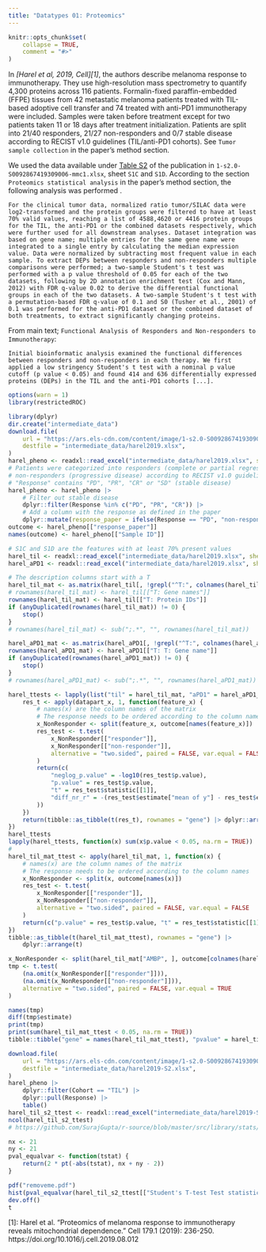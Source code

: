 ```yaml
---
title: "Datatypes 01: Proteomics"
---
```


```r
knitr::opts_chunk$set(
    collapse = TRUE,
    comment = "#>"
)
```

In <cite>[Harel et al, 2019, Cell][1]</cite>, the authors describe melanoma response to immunotherapy. They use high-resolution mass spectrometry to quantify 4,300 proteins across 116 patients. Formalin-fixed paraffin-embedded (FFPE) tissues from 42 metastatic melanoma patients treated with TIL-based adoptive cell transfer and 74 treated with anti-PD1 immunotherapy were included. 
Samples were taken before treatment except for two patients taken 11 or 18 days after treatment initialization. Patients are split into 21/40 responders, 21/27 non-responders and 0/7 stable disease according to RECIST v1.0 guidelines (TIL/anti-PD1 cohorts). See ``Tumor sample collection`` in the paper's method section. 

We used the data available under [Table S2](https://www.sciencedirect.com/science/article/pii/S0092867419309006?via%3Dihub#app2) of the publication in ``1-s2.0-S0092867419309006-mmc1.xlsx``, sheet ``S1C`` and ``S1D``.
According to the section ``Proteomics statistical analysis`` in the paper's method section, the following analysis was performed . 

    For the clinical tumor data, normalized ratio tumor/SILAC data were log2-transformed and the protein groups were filtered to have at least 70% valid values, reaching a list of 4588,4620 or 4416 protein groups for the TIL, the anti-PD1 or the combined datasets respectively, which were further used for all downstream analyses. Dataset integration was based on gene name; multiple entries for the same gene name were integrated to a single entry by calculating the median expression value. Data were normalized by subtracting most frequent value in each sample. To extract DEPs between responders and non-responders multiple comparisons were performed; a two-sample Student's t test was performed with a p value threshold of 0.05 for each of the two datasets, following by 2D annotation enrichment test (Cox and Mann, 2012) with FDR q-value 0.02 to derive the differential functional groups in each of the two datasets. A two-sample Student's t test with a permutation-based FDR q-value of 0.1 and S0 (Tusher et al., 2001) of 0.1 was performed for the anti-PD1 dataset or the combined dataset of both treatments, to extract significantly changing proteins. 

From main text; ``Functional Analysis of Responders and Non-responders to Immunotherapy``:

    Initial bioinformatic analysis examined the functional differences between responders and non-responders in each therapy. We first applied a low stringency Student's t test with a nominal p value cutoff (p value < 0.05) and found 414 and 636 differentially expressed proteins (DEPs) in the TIL and the anti-PD1 cohorts [...].



```r
options(warn = 1)
library(restrictedROC)
```

```r
library(dplyr)
dir.create("intermediate_data")
download.file(
    url = "https://ars.els-cdn.com/content/image/1-s2.0-S0092867419309006-mmc1.xlsx",
    destfile = "intermediate_data/harel2019.xlsx",
)
harel_pheno <- readxl::read_excel("intermediate_data/harel2019.xlsx", sheet = "S1A", skip = 1, na = "NaN")
# Patients were categorized into responders (complete or partial regression) and
# non-responders (progressive disease) according to RECIST v1.0 guidelines
# "Response" contains "PD", "PR", "CR" or "SD" (stable disease)
harel_pheno <- harel_pheno |>
    # Filter out stable disease
    dplyr::filter(Response %in% c("PD", "PR", "CR")) |>
    # Add a column with the response as defined in the paper
    dplyr::mutate(response_paper = ifelse(Response == "PD", "non-responder", "responder"))
outcome <- harel_pheno[["response_paper"]]
names(outcome) <- harel_pheno[["Sample ID"]]

# S1C and S1D are the features with at least 70% present values
harel_til <- readxl::read_excel("intermediate_data/harel2019.xlsx", sheet = "S1C", skip = 1, na = "NaN")
harel_aPD1 <- readxl::read_excel("intermediate_data/harel2019.xlsx", sheet = "S1D", skip = 1, na = "NaN")

# The description columns start with a T
harel_til_mat <- as.matrix(harel_til[, !grepl("^T:", colnames(harel_til))])
# rownames(harel_til_mat) <- harel_til[["T: Gene names"]]
rownames(harel_til_mat) <- harel_til[["T: Protein IDs"]]
if (anyDuplicated(rownames(harel_til_mat)) != 0) {
    stop()
}
# rownames(harel_til_mat) <- sub(";.*", "", rownames(harel_til_mat))

harel_aPD1_mat <- as.matrix(harel_aPD1[, !grepl("^T:", colnames(harel_aPD1))])
rownames(harel_aPD1_mat) <- harel_aPD1[["T: T: Gene name"]]
if (anyDuplicated(rownames(harel_aPD1_mat)) != 0) {
    stop()
}
# rownames(harel_aPD1_mat) <- sub(";.*", "", rownames(harel_aPD1_mat))
```

```r
harel_ttests <- lapply(list("til" = harel_til_mat, "aPD1" = harel_aPD1_mat), function(datapart_x) {
    res_t <- apply(datapart_x, 1, function(feature_x) {
        # names(x) are the column names of the matrix
        # The response needs to be ordered according to the column names
        x_NonResponder <- split(feature_x, outcome[names(feature_x)])
        res_test <- t.test(
            x_NonResponder[["responder"]],
            x_NonResponder[["non-responder"]],
            alternative = "two.sided", paired = FALSE, var.equal = FALSE
        )
        return(c(
            "neglog_p.value" = -log10(res_test$p.value),
            "p.value" = res_test$p.value,
            "t" = res_test$statistic[[1]],
            "diff_nr_r" = -(res_test$estimate["mean of y"] - res_test$estimate["mean of x"])[[1]]
        ))
    })
    return(tibble::as_tibble(t(res_t), rownames = "gene") |> dplyr::arrange(diff_nr_r))
})
harel_ttests
lapply(harel_ttests, function(x) sum(x$p.value < 0.05, na.rm = TRUE))
#
harel_til_mat_ttest <- apply(harel_til_mat, 1, function(x) {
    # names(x) are the column names of the matrix
    # The response needs to be ordered according to the column names
    x_NonResponder <- split(x, outcome[names(x)])
    res_test <- t.test(
        x_NonResponder[["responder"]],
        x_NonResponder[["non-responder"]],
        alternative = "two.sided", paired = FALSE, var.equal = FALSE
    )
    return(c("p.value" = res_test$p.value, "t" = res_test$statistic[[1]]))
})
tibble::as_tibble(t(harel_til_mat_ttest), rownames = "gene") |>
    dplyr::arrange(t)

x_NonResponder <- split(harel_til_mat["AMBP", ], outcome[colnames(harel_til_mat)])
tmp <- t.test(
    (na.omit(x_NonResponder[["responder"]])),
    (na.omit(x_NonResponder[["non-responder"]])),
    alternative = "two.sided", paired = FALSE, var.equal = TRUE
)

names(tmp)
diff(tmp$estimate)
print(tmp)
print(sum(harel_til_mat_ttest < 0.05, na.rm = TRUE))
tibble::tibble("gene" = names(harel_til_mat_ttest), "pvalue" = harel_til_mat_ttest)
```




```r
download.file(
    url = "https://ars.els-cdn.com/content/image/1-s2.0-S0092867419309006-mmc2.xlsx",
    destfile = "intermediate_data/harel2019-S2.xlsx",
)
harel_pheno |>
    dplyr::filter(Cohort == "TIL") |>
    dplyr::pull(Response) |>
    table()
harel_til_s2_ttest <- readxl::read_excel("intermediate_data/harel2019-S2.xlsx", sheet = "S2A", skip = 1, na = "NaN")
ncol(harel_til_s2_ttest)
# https://github.com/SurajGupta/r-source/blob/master/src/library/stats/R/t.test.R

nx <- 21
ny <- 21
pval_equalvar <- function(tstat) {
    return(2 * pt(-abs(tstat), nx + ny - 2))
}

pdf("removeme.pdf")
hist(pval_equalvar(harel_til_s2_ttest[["Student's T-test Test statistic R_NR"]]))
dev.off()
t
```

[1]: Harel et al. "Proteomics of melanoma response to immunotherapy reveals mitochondrial dependence." Cell 179.1 (2019): 236-250. https://doi.org/10.1016/j.cell.2019.08.012
